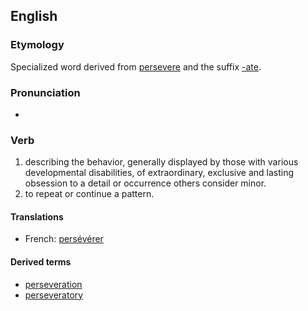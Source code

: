 ==English==

===Etymology===
Specialized word derived from [[persevere]] and the suffix [[-ate]].

===Pronunciation===
*{{IPA|pɚˑsevəˌreːɪt}}

===Verb===
{{en-verb|perseverat|es}}

# describing the behavior, generally displayed by those with various developmental disabilities, of extraordinary, exclusive and lasting obsession to a detail or occurrence others consider minor.  
# to repeat or continue a pattern.

====Translations====
*French: [[persévérer]]

====Derived terms====
*[[perseveration]]
*[[perseveratory]]
